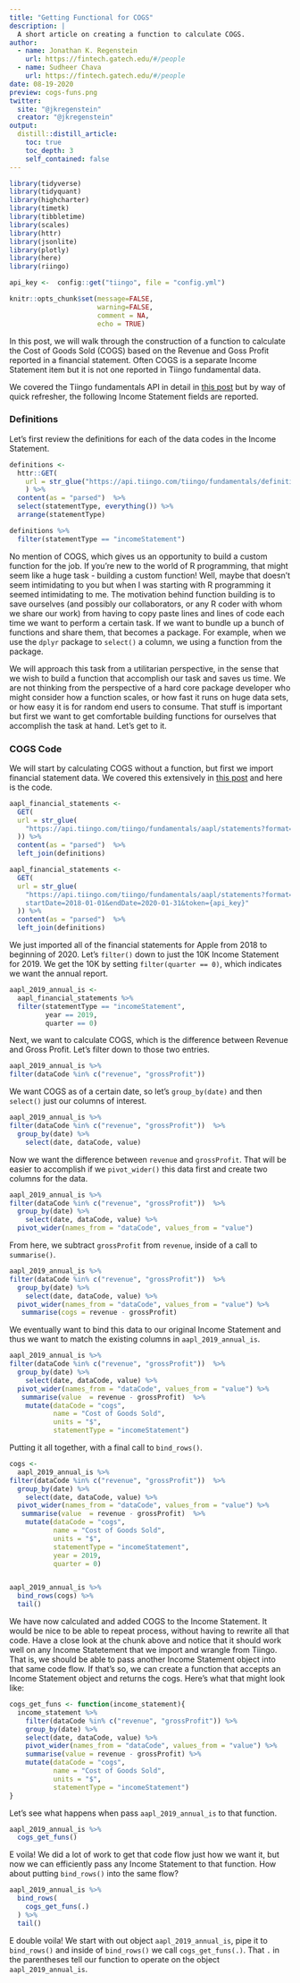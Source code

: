 ```yaml
---
title: "Getting Functional for COGS"
description: |
  A short article on creating a function to calculate COGS.
author:
  - name: Jonathan K. Regenstein
    url: https://fintech.gatech.edu/#/people
  - name: Sudheer Chava
    url: https://fintech.gatech.edu/#/people
date: 08-19-2020
preview: cogs-funs.png
twitter:
  site: "@jkregenstein"
  creator: "@jkregenstein"
output: 
  distill::distill_article:
    toc: true
    toc_depth: 3
    self_contained: false
---
```


```r
library(tidyverse)
library(tidyquant)
library(highcharter)
library(timetk)
library(tibbletime)
library(scales)
library(httr)
library(jsonlite)
library(plotly)
library(here)
library(riingo)

api_key <-  config::get("tiingo", file = "config.yml")

knitr::opts_chunk$set(message=FALSE, 
                      warning=FALSE,
                      comment = NA, 
                      echo = TRUE)
```

In this post, we will walk through the construction of a function to calculate the Cost of Goods Sold (COGS) based on the Revenue and Goss Profit reported in a financial statement. Often COGS is a separate Income Statement item but it is not one reported in Tiingo fundamental data. 

We covered the Tiingo fundamentals API in detail in [this post](https://quantamental-r-draft.netlify.app/posts/2020-08-19-a-brief-aside-on-apis/) but by way of quick refresher, the following Income Statement fields are reported. 

### Definitions

Let's first review the definitions for each of the data codes in the Income Statement. 

```r
definitions <-
  httr::GET(
    url = str_glue("https://api.tiingo.com/tiingo/fundamentals/definitions?format=csv&token={api_key}")
    ) %>%
  content(as = "parsed")  %>%
  select(statementType, everything()) %>%
  arrange(statementType) 

definitions %>% 
  filter(statementType == "incomeStatement")
```

No mention of COGS, which gives us an opportunity to build a custom function for the job. If you're new to the world of R programming, that might seem like a huge task - building a custom function! Well, maybe that doesn't seem intimidating to you but when I was starting with R programming it seemed intimidating to me. The motivation behind function building is to save ourselves (and possibly our collaborators, or any R coder with whom we share our work) from having to copy paste lines and lines of code each time we want to perform a certain task.  If we want to bundle up a bunch of functions and share them, that becomes a package.  For example, when we use the `dplyr` package to `select()` a column, we using a function from the package. 

We will approach this task from a utilitarian perspective, in the sense that we wish to build a function that accomplish our task and saves us time. We are not thinking from the perspective of a hard core package developer who might consider how a function scales, or how fast it runs on huge data sets, or how easy it is for random end users to consume. That stuff is important but first we want to get comfortable building functions for ourselves that accomplish the task at hand. Let's get to it. 

### COGS Code

We will start by calculating COGS without a function, but first we import financial statement data. We covered this extensively in [this post](url) and here is the code.

```r
aapl_financial_statements <- 
  GET(
  url = str_glue(
    "https://api.tiingo.com/tiingo/fundamentals/aapl/statements?format=csv&startDate=2018-01-01&endDate=2020-01-31&token={api_key}"
  )) %>%
  content(as = "parsed")  %>% 
  left_join(definitions)
```

```r
aapl_financial_statements <- 
  GET(
  url = str_glue(
    "https://api.tiingo.com/tiingo/fundamentals/aapl/statements?format=csv&
    startDate=2018-01-01&endDate=2020-01-31&token={api_key}"
  )) %>%
  content(as = "parsed")  %>% 
  left_join(definitions)
```

We just imported all of the financial statements for Apple from 2018 to beginning of 2020. Let's `filter()` down to just the 10K Income Statement for 2019. We get the 10K by setting `filter(quarter == 0)`, which indicates we want the annual report.


```r
aapl_2019_annual_is <-  
  aapl_financial_statements %>% 
  filter(statementType == "incomeStatement",
         year == 2019,
         quarter == 0)
```

Next, we want to calculate COGS, which is the difference between Revenue and Gross Profit. Let's filter down to those two entries.

```r
aapl_2019_annual_is %>% 
filter(dataCode %in% c("revenue", "grossProfit")) 
```

We want COGS as of a certain date, so let's `group_by(date)` and then `select()` just our columns of interest.

```r
aapl_2019_annual_is %>% 
filter(dataCode %in% c("revenue", "grossProfit"))  %>% 
  group_by(date) %>% 
    select(date, dataCode, value)
```

Now we want the difference between `revenue` and `grossProfit`. That will be easier to accomplish if we `pivot_wider()` this data first and create two columns for the data.

```r
aapl_2019_annual_is %>% 
filter(dataCode %in% c("revenue", "grossProfit"))  %>% 
  group_by(date) %>% 
    select(date, dataCode, value) %>% 
  pivot_wider(names_from = "dataCode", values_from = "value") 
```

From here, we subtract `grossProfit` from `revenue`, inside of a call to `summarise()`.

```r
aapl_2019_annual_is %>% 
filter(dataCode %in% c("revenue", "grossProfit"))  %>% 
  group_by(date) %>% 
    select(date, dataCode, value) %>% 
  pivot_wider(names_from = "dataCode", values_from = "value") %>% 
   summarise(cogs = revenue - grossProfit)
```

We eventually want to bind this data to our original Income Statement and thus we want to match the existing columns in `aapl_2019_annual_is`. 

```r
aapl_2019_annual_is %>% 
filter(dataCode %in% c("revenue", "grossProfit"))  %>% 
  group_by(date) %>% 
    select(date, dataCode, value) %>% 
  pivot_wider(names_from = "dataCode", values_from = "value") %>% 
   summarise(value  = revenue - grossProfit)  %>% 
    mutate(dataCode = "cogs", 
           name = "Cost of Goods Sold",
           units = "$",
           statementType = "incomeStatement")
```

Putting it all together, with a final call to `bind_rows()`.


```r
cogs <- 
  aapl_2019_annual_is %>% 
filter(dataCode %in% c("revenue", "grossProfit"))  %>% 
  group_by(date) %>% 
    select(date, dataCode, value) %>% 
  pivot_wider(names_from = "dataCode", values_from = "value") %>% 
   summarise(value  = revenue - grossProfit)  %>% 
    mutate(dataCode = "cogs", 
           name = "Cost of Goods Sold",
           units = "$",
           statementType = "incomeStatement",
           year = 2019, 
           quarter = 0)


aapl_2019_annual_is %>% 
  bind_rows(cogs) %>% 
  tail()
```

We have now calculated and added COGS to the Income Statement. It would be nice to be able to repeat process, without having to rewrite all that code. Have a close look at the chunk above and notice that it should work well on any Income Statetement that we import and wrangle from Tiingo. That is, we should be able to pass another Income Statement object into that same code flow. If that's so, we can create a function that accepts an Income Statement object and returns the cogs. Here's what that might look like:

```r
cogs_get_funs <- function(income_statement){
  income_statement %>% 
    filter(dataCode %in% c("revenue", "grossProfit")) %>% 
    group_by(date) %>% 
    select(date, dataCode, value) %>% 
    pivot_wider(names_from = "dataCode", values_from = "value") %>% 
    summarise(value = revenue - grossProfit) %>% 
    mutate(dataCode = "cogs", 
           name = "Cost of Goods Sold",
           units = "$",
           statementType = "incomeStatement")
}
```

Let's see what happens when pass `aapl_2019_annual_is` to that function. 

```r
aapl_2019_annual_is %>% 
  cogs_get_funs()
```

E voila! We did a lot of work to get that code flow just how we want it, but now we can efficiently pass any Income Statement to that function. How about putting `bind_rows()` into the same flow? 

```r
aapl_2019_annual_is %>% 
  bind_rows(
    cogs_get_funs(.)
  ) %>% 
  tail()
```

E double voila! We start with out object `aapl_2019_annual_is`, pipe it to `bind_rows()` and inside of `bind_rows()` we call `cogs_get_funs(.)`. That `.` in the parentheses tell our function to operate on the object `aapl_2019_annual_is`. 

